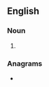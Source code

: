 {{also|Lawings}}
==English==

===Noun===
{{head|en|noun form}}

# {{plural of|lawing|lang=en}}

===Anagrams===
* {{anagrams|en|a=agilnsw|swaling|walings}}